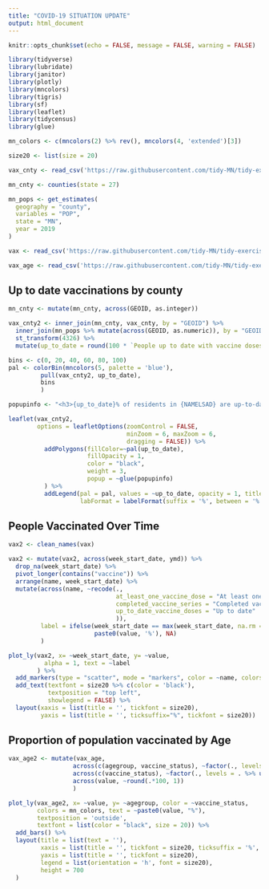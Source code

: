 ---
title: "COVID-19 SITUATION UPDATE"
output: html_document
---

```{r setup, include=FALSE}
knitr::opts_chunk$set(echo = FALSE, message = FALSE, warning = FALSE)

library(tidyverse)
library(lubridate)
library(janitor)
library(plotly)
library(mncolors)
library(tigris)
library(sf)
library(leaflet)
library(tidycensus)
library(glue)

mn_colors <- c(mncolors(2) %>% rev(), mncolors(4, 'extended')[3])

size20 <- list(size = 20)

```

```{r read_data, cache=TRUE, include=FALSE}
vax_cnty <- read_csv('https://raw.githubusercontent.com/tidy-MN/tidy-exercises/main/02-Tableau_Charts/03_county_vax_rates.csv')

mn_cnty <- counties(state = 27)

mn_pops <- get_estimates(
  geography = "county",
  variables = "POP",
  state = "MN",
  year = 2019
)

vax <- read_csv('https://raw.githubusercontent.com/tidy-MN/tidy-exercises/main/02-Tableau_Charts/01_vax_trends.csv')

vax_age <- read_csv('https://raw.githubusercontent.com/tidy-MN/tidy-exercises/main/02-Tableau_Charts/02_agegroup_vax_rates.csv')

```

## Up to date vaccinations by county

```{r up_to_date_map}

mn_cnty <- mutate(mn_cnty, across(GEOID, as.integer))

vax_cnty2 <- inner_join(mn_cnty, vax_cnty, by = "GEOID") %>%
  inner_join(mn_pops %>% mutate(across(GEOID, as.numeric)), by = "GEOID") %>%
  st_transform(4326) %>%
  mutate(up_to_date = round(100 * `People up to date with vaccine doses` / value, 1))

bins <- c(0, 20, 40, 60, 80, 100)
pal <- colorBin(mncolors(5, palette = 'blue'),
         pull(vax_cnty2, up_to_date),
         bins
         )

popupinfo <- "<h3>{up_to_date}% of residents in {NAMELSAD} are up-to-date</h3>"

leaflet(vax_cnty2,
        options = leafletOptions(zoomControl = FALSE,
                                 minZoom = 6, maxZoom = 6,
                                 dragging = FALSE)) %>%
          addPolygons(fillColor=~pal(up_to_date),
                      fillOpacity = 1,
                      color = "black",
                      weight = 3,
                      popup = ~glue(popupinfo)
          ) %>%
          addLegend(pal = pal, values = ~up_to_date, opacity = 1, title = "",
                    labFormat = labelFormat(suffix = '%', between = '% &ndash; '))
```

## People Vaccinated Over Time

```{r over_time_area}

vax2 <- clean_names(vax)

vax2 <- mutate(vax2, across(week_start_date, ymd)) %>%
  drop_na(week_start_date) %>%
  pivot_longer(contains("vaccine")) %>%
  arrange(name, week_start_date) %>%
  mutate(across(name, ~recode(.,
                              at_least_one_vaccine_dose = "At least one dose",
                              completed_vaccine_series = "Completed vaccine series",
                              up_to_date_vaccine_doses = "Up to date"
                              )),
         label = ifelse(week_start_date == max(week_start_date, na.rm = TRUE),
                        paste0(value, '%'), NA)
         )

plot_ly(vax2, x= ~week_start_date, y= ~value,
          alpha = 1, text = ~label
        ) %>%
  add_markers(type = "scatter", mode = "markers", color = ~name, colors = rev(mn_colors), fill = "tozeroy") %>%
  add_text(textfont = size20 %>% c(color = 'black'),
           textposition = "top left",
           showlegend = FALSE) %>%
  layout(xaxis = list(title = '', tickfont = size20),
         yaxis = list(title = '', ticksuffix="%", tickfont = size20))
```

## Proportion of population vaccinated by Age

```{r vax_by_age_bar}


vax_age2 <- mutate(vax_age,
                  across(c(agegroup, vaccine_status), ~factor(., levels = . %>% unique() %>% rev())),
                  across(c(vaccine_status), ~factor(., levels = . %>% unique())),
                  across(value, ~round(.*100, 1))
                  )

plot_ly(vax_age2, x= ~value, y= ~agegroup, color = ~vaccine_status,
        colors = mn_colors, text = ~paste0(value, "%"),
        textposition = 'outside',
        textfont = list(color = "black", size = 20)) %>%
  add_bars() %>%
  layout(title = list(text = ''),
         xaxis = list(title = '', tickfont = size20, ticksuffix = '%', range = c(0,110)),
         yaxis = list(title = '', tickfont = size20),
         legend = list(orientation = 'h', font = size20),
         height = 700
  )
```